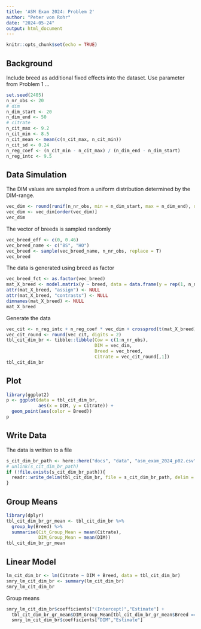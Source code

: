 ```yaml
---
title: 'ASM Exam 2024: Problem 2'
author: "Peter von Rohr"
date: "2024-05-24"
output: html_document
---
```


```r
knitr::opts_chunk$set(echo = TRUE)
```


## Background
Include breed as additional fixed effects into the dataset. Use parameter from Problem 1 ...

```r
set.seed(2405)
n_nr_obs <- 20
# dim
n_dim_start <- 20
n_dim_end <- 50
# citrate
n_cit_max <- 9.2
n_cit_min <- 8.5
n_cit_mean <- mean(c(n_cit_max, n_cit_min))
n_cit_sd <- 0.24
n_reg_coef <- (n_cit_min - n_cit_max) / (n_dim_end - n_dim_start)
n_reg_intc <- 9.5

```


## Data Simulation
The DIM values are sampled from a uniform distribution determined by the DIM-range.

```r
vec_dim <- round(runif(n_nr_obs, min = n_dim_start, max = n_dim_end), digits = 0)
vec_dim <- vec_dim[order(vec_dim)]
vec_dim
```

The vector of breeds is sampled randomly

```r
vec_breed_eff <- c(0, 0.46)
vec_breed_name <- c("BS", "HO")
vec_breed <- sample(vec_breed_name, n_nr_obs, replace = T)
vec_breed
```

The data is generated using breed as factor

```r
vec_breed_fct <- as.factor(vec_breed)
mat_X_breed <- model.matrix(y ~ breed, data = data.frame(y = rep(1, n_nr_obs), breed = vec_breed_fct))
attr(mat_X_breed, "assign") <- NULL
attr(mat_X_breed, "contrasts") <- NULL
dimnames(mat_X_breed) <- NULL
mat_X_breed
```



Generate the data

```r
vec_cit <- n_reg_intc + n_reg_coef * vec_dim + crossprod(t(mat_X_breed), vec_breed_eff) + rnorm(n_nr_obs, mean = 0, sd = n_cit_sd)
vec_cit_round <- round(vec_cit, digits = 2)
tbl_cit_dim_br <- tibble::tibble(Cow = c(1:n_nr_obs),
                                 DIM = vec_dim,
                                 Breed = vec_breed,
                                 Citrate = vec_cit_round[,1])
tbl_cit_dim_br
```


## Plot

```r
library(ggplot2)
p <- ggplot(data = tbl_cit_dim_br, 
            aes(x = DIM, y = Citrate)) + 
  geom_point(aes(color = Breed))
p
```


## Write Data
The data is written to a file

```r
s_cit_dim_br_path <- here::here("docs", "data", "asm_exam_2024_p02.csv")
# unlink(s_cit_dim_br_path)
if (!file.exists(s_cit_dim_br_path)){
  readr::write_delim(tbl_cit_dim_br, file = s_cit_dim_br_path, delim = ",")
}
```


## Group Means

```r
library(dplyr)
tbl_cit_dim_br_gr_mean <- tbl_cit_dim_br %>% 
  group_by(Breed) %>%
  summarise(Cit_Group_Mean = mean(Citrate),
            DIM_Group_Mean = mean(DIM))
tbl_cit_dim_br_gr_mean
```

## Linear Model

```r
lm_cit_dim_br <- lm(Citrate ~ DIM + Breed, data = tbl_cit_dim_br)
smry_lm_cit_dim_br <- summary(lm_cit_dim_br)
smry_lm_cit_dim_br
```


Group means

```r
smry_lm_cit_dim_br$coefficients["(Intercept)","Estimate"] + 
  tbl_cit_dim_br_gr_mean$DIM_Group_Mean[tbl_cit_dim_br_gr_mean$Breed == "BS"] * 
  smry_lm_cit_dim_br$coefficients["DIM","Estimate"]
```

